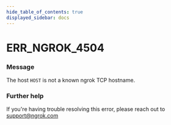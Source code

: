 ```yaml
---
hide_table_of_contents: true
displayed_sidebar: docs
---
```



# ERR_NGROK_4504

### Message
The host `HOST` is not a known ngrok TCP hostname.

<ErrorDetails error='err_ngrok_4504' />


### Further help
If you're having trouble resolving this error, please reach out to [support@ngrok.com](mailto:support@ngrok.com?subject=Help%20with%20ERR_NGROK_4504)

